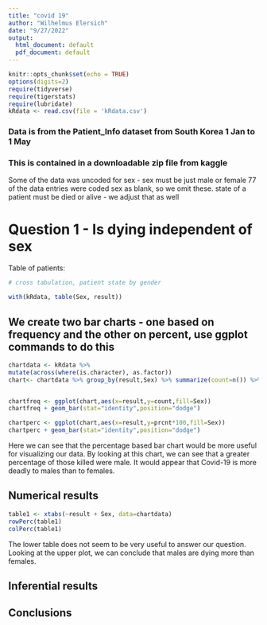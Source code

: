 ```yaml
---
title: "covid 19"
author: "Wilhelmus Elersich"
date: "9/27/2022"
output:
  html_document: default
  pdf_document: default
---
```


```r
knitr::opts_chunk$set(echo = TRUE)
options(digits=2)
require(tidyverse)
require(tigerstats)
require(lubridate)
kRdata <- read.csv(file = 'kRdata.csv')
```
### Data is from the Patient_Info dataset from South Korea 1 Jan to 1 May 
### This is contained in a downloadable zip file from kaggle

Some of the data was uncoded for sex - sex must be just male or female
77 of the data entries were coded sex  as blank, so we omit these.
state of a patient must be died or alive - we adjust that as well   
  
# Question 1 - Is dying independent of sex




Table of patients:
```r

# cross tabulation, patient state by gender

with(kRdata, table(Sex, result))

```

## We create two bar charts - one based on frequency and the other on percent, use ggplot commands to do this

```r
chartdata <- kRdata %>%
mutate(across(where(is.character), as.factor))
chart<- chartdata %>% group_by(result,Sex) %>% summarize(count=n()) %>% mutate(prcnt=count/sum(count))


chartfreq <- ggplot(chart,aes(x=result,y=count,fill=Sex))
chartfreq + geom_bar(stat="identity",position="dodge")

chartperc <- ggplot(chart,aes(x=result,y=prcnt*100,fill=Sex))
chartperc + geom_bar(stat="identity",position="dodge")

```

Here we can see that the percentage based bar chart would be more useful for visualizing our data. By looking at this chart, we can see that a greater percentage of those killed were male. It would appear that Covid-19 is more deadly to males than to females.





  
## Numerical results
```r
table1 <- xtabs(~result + Sex, data=chartdata)
rowPerc(table1)
colPerc(table1)
```

The lower table does not seem to be very useful to answer our question. Looking at the upper plot, we can conclude that males are dying more than females.

## Inferential results 




## Conclusions

